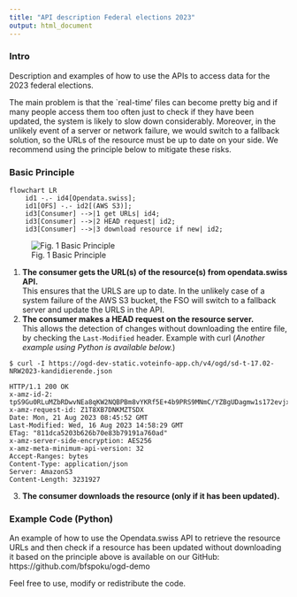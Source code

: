 ```yaml
---
title: "API description Federal elections 2023"
output: html_document
---
```


### Intro
Description and examples of how to use the APIs to access data for the 2023 federal elections.\

The main problem is that the `real-time' files can become pretty big and if many people access them too often just to check if they have been updated, the system is likely to slow down considerably. Moreover, in the unlikely event of a server or network failure, we would switch to a fallback solution, so the URLs of the resource must be up to date on your side. We recommend using the principle below to mitigate these risks.


### Basic Principle

```mermaid
flowchart LR
    id1 -.- id4[Opendata.swiss];
    id1[OFS] -.- id2[(AWS S3)];
    id3[Consumer] -->|1 get URLs| id4;
    id3[Consumer] -->|2 HEAD request| id2;
    id3[Consumer] -->|3 download resource if new| id2;
```

![Fig. 1 Basic Principle](image.png)

1. **The consumer gets the URL(s) of the resource(s) from opendata.swiss API.**<br/>
This ensures that the URLS are up to date. In the unlikely case of a system failure of the AWS S3 bucket, the FSO will switch to a fallback server and update the URLS in the API.
2. **The consumer makes a HEAD request on the resource server.**<br/>
This allows the detection of changes without downloading the entire file, by checking the `Last-Modified` header. Example with curl (*Another example using Python is available below.*)
```shell
$ curl -I https://ogd-dev-static.voteinfo-app.ch/v4/ogd/sd-t-17.02-NRW2023-kandidierende.json 

HTTP/1.1 200 OK
x-amz-id-2: tpS9Gu0RLuMZbRDwvNEa8qKW2NQBPBm8vYKRf5E+4b9PRS9MNmC/YZBgUDagmw1s172evjx3z64=
x-amz-request-id: Z1T8XB7DNKMZTSDX
Date: Mon, 21 Aug 2023 08:45:52 GMT
Last-Modified: Wed, 16 Aug 2023 14:58:29 GMT
ETag: "811dca5203b626b70e83b79191a760ad"
x-amz-server-side-encryption: AES256
x-amz-meta-minimum-api-version: 32
Accept-Ranges: bytes
Content-Type: application/json
Server: AmazonS3
Content-Length: 3231927
```
3. **The consumer downloads the resource (only if it has been updated).**


### Example Code (Python)

An example of how to use the Opendata.swiss API to retrieve the resource URLs and then check if a resource has been updated without downloading it based on the principle above is available on our GitHub: https://github.com/bfspoku/ogd-demo

Feel free to use, modify or redistribute the code.
